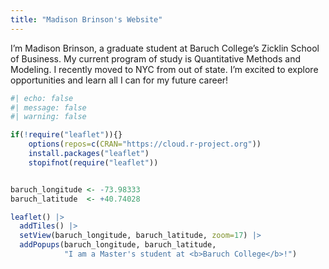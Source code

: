 ```yaml
---
title: "Madison Brinson's Website"          
---
```



I'm Madison Brinson, a graduate student at Baruch College's Zicklin School of Business. 
My current program of study is Quantitative Methods and Modeling. I recently moved to NYC from out of state. I'm excited to explore opportunities and learn all I can for my future career!


::: {style="position:absolute; top:0.7in; left:10.5in;"}
![](cat mug.png){width=15%}
:::










```r
#| echo: false
#| message: false
#| warning: false

if(!require("leaflet")){}
    options(repos=c(CRAN="https://cloud.r-project.org"))
    install.packages("leaflet")
    stopifnot(require("leaflet"))


baruch_longitude <- -73.98333
baruch_latitude  <- +40.74028

leaflet() |>
  addTiles() |>
  setView(baruch_longitude, baruch_latitude, zoom=17) |>
  addPopups(baruch_longitude, baruch_latitude, 
            "I am a Master's student at <b>Baruch College</b>!")
```